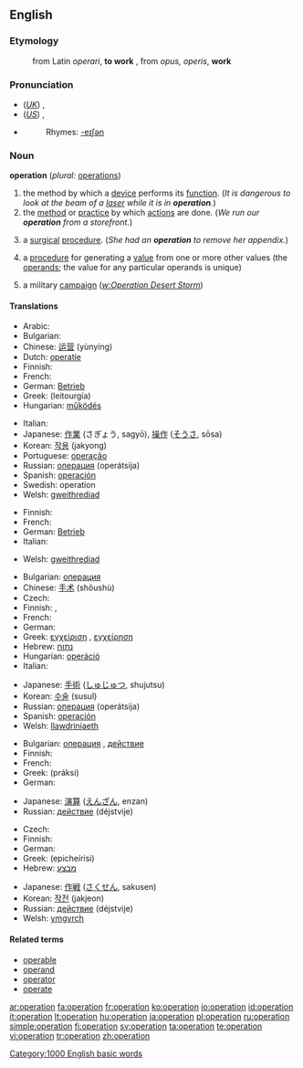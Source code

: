 {{wikipedia}}
==English==

===Etymology===

:from Latin ''operari'', '''to work''' , from ''opus, operis'', '''work'''

===Pronunciation===
*(''[[Received Pronunciation|UK]]'') {{IPA|/ˌɒpəˈɹeɪʃən/}}, {{SAMPA|/%Qp@"reIS@n/}}
*(''[[General American|US]]'') {{IPA|/ˌɑːpəˈɹeɪʃən/}}, {{SAMPA|/%A:p@"reIS@n/}}
*{{audio|en-us-operation.ogg|Audio (US)}}
*:Rhymes: [[Rhymes:English:-eɪʃǝn|-eɪʃǝn]]

===Noun===
'''operation'''  (''plural:'' [[operations]])

# the method by which a [[device]] performs its [[function]].  (''It is dangerous to look at the beam of a [[laser]] while it is in '''operation'''.'')
# the [[method]] or [[practice]] by which [[actions]] are done.  (''We run our '''operation''' from a storefront.'')
# {{medicine}} a [[surgical]] [[procedure]].  (''She had an '''operation''' to remove her appendix.'')
# {{mathematics}} a [[procedure]] for generating a [[value]] from one or more other values (the [[operand]]s; the value for any particular operands is unique)
# {{military}} a military [[campaign]] (''[[w:Operation Desert Storm]]'')

====Translations====
{{trans-top|method by which a device performs its function}}
* Arabic: {{Arab|[[عملية]]}} {{IPAchar|(ʕamalīya)}} {{f}}
* Bulgarian: {{t+|bg|действие|n|sc=Cyrl}}
* Chinese: [[运营]] (yùnyíng)
* Dutch: [[operatie]] {{f}}
* Finnish: {{t+|fi|toiminta}}
* French: {{t-|fr|opération|f}}
* German: [[Betrieb]] {{m}}
* Greek: {{t|el|λειτουργία|f|sc=Grek}} (leitourgía)
* Hungarian: [[működés]]
{{trans-mid}}
* Italian: {{t+|it|operazione|f}}
* Japanese: [[作業]] (さぎょう, sagyō), [[操作]] ([[そうさ]], sōsa)
* Korean: [[작용]] (jakyong)
* Portuguese: [[operação]] {{f}}
* Russian: [[операция]] (operátsija) {{f}}
* Spanish: [[operación]] {{f}}
* Swedish: operation {{c}}
* Welsh: [[gweithrediad]] {{m}}
{{trans-bottom}}

{{trans-top|method or practice by which actions are done}}
* Finnish: {{t+|fi|toiminta}}
* French: {{t-|fr|opération|f}}
* German: [[Betrieb]] {{m}}
* Italian: {{t+|it|operazione|f}}
{{trans-mid}}
* Welsh: [[gweithrediad]] {{m}}
{{trans-bottom}}

{{trans-top|surgical procedure}}
* Bulgarian: [[операция]] {{f}}
* Chinese: [[手术]] (shǒushù)
* Czech: {{t-|cs|operace|f}}
* Finnish: {{t-|fi|leikkaus}}, {{t-|fi|operaatio}}
* French: {{t-|fr|opération|f}}
* German: {{t-|de|Operation|f}}
* Greek: [[εγχείριση]] {{f}}, [[εγχείρηση]] {{f}}
* Hebrew: [[נתוח]] {{m}}
* Hungarian: [[operáció]]
* Italian: {{t+|it|operazione|f}}
{{trans-mid}}
* Japanese: [[手術]] ([[しゅじゅつ]], shujutsu)
* Korean: [[수술]] (susul)
* Russian: [[операция]] (operátsija) {{f}}
* Spanish: [[operación]] {{f}}
* Welsh: [[llawdriniaeth]] {{f}}
{{trans-bottom}}

{{trans-top|procedure for generating a value from one or more other values}}
* Bulgarian: [[операция]] {{f}}, [[действие]] {{n}}
* Finnish: {{t-|fi|operaatio}}
* French: {{t-|fr|opération|f}}
* Greek: {{t|el|πράξη|f|sc=Grek}} (práksi)
* German: {{t-|de|Operation|f}}
{{trans-mid}}
* Japanese: [[演算]] ([[えんざん]], enzan)
* Russian: [[действие]] (déjstvije) {{n}}
{{trans-bottom}}

{{trans-top|military campaign}}
* Czech: {{t-|cs|operace|f}}
* Finnish: {{t-|fi|operaatio}}
* German: {{t-|de|Operation|f}}
* Greek: {{t|el|επιχείρηση|sc=Grek}} (epicheírisi)
* Hebrew: [[מבצע]] {{m}}
{{trans-mid}}
* Japanese: [[作戦]] ([[さくせん]], sakusen)
* Korean: [[작전]] (jakjeon)
* Russian: [[действие]] (déjstvije) {{n}}
* Welsh: [[ymgyrch]]
{{trans-bottom}}

====Related terms====

*[[operable]]
*[[operand]]
*[[operator]]
*[[operate]]

[[Category:1000 English basic words]]

[[ar:operation]]
[[fa:operation]]
[[fr:operation]]
[[ko:operation]]
[[io:operation]]
[[id:operation]]
[[it:operation]]
[[lt:operation]]
[[hu:operation]]
[[ja:operation]]
[[pl:operation]]
[[ru:operation]]
[[simple:operation]]
[[fi:operation]]
[[sv:operation]]
[[ta:operation]]
[[te:operation]]
[[vi:operation]]
[[tr:operation]]
[[zh:operation]]